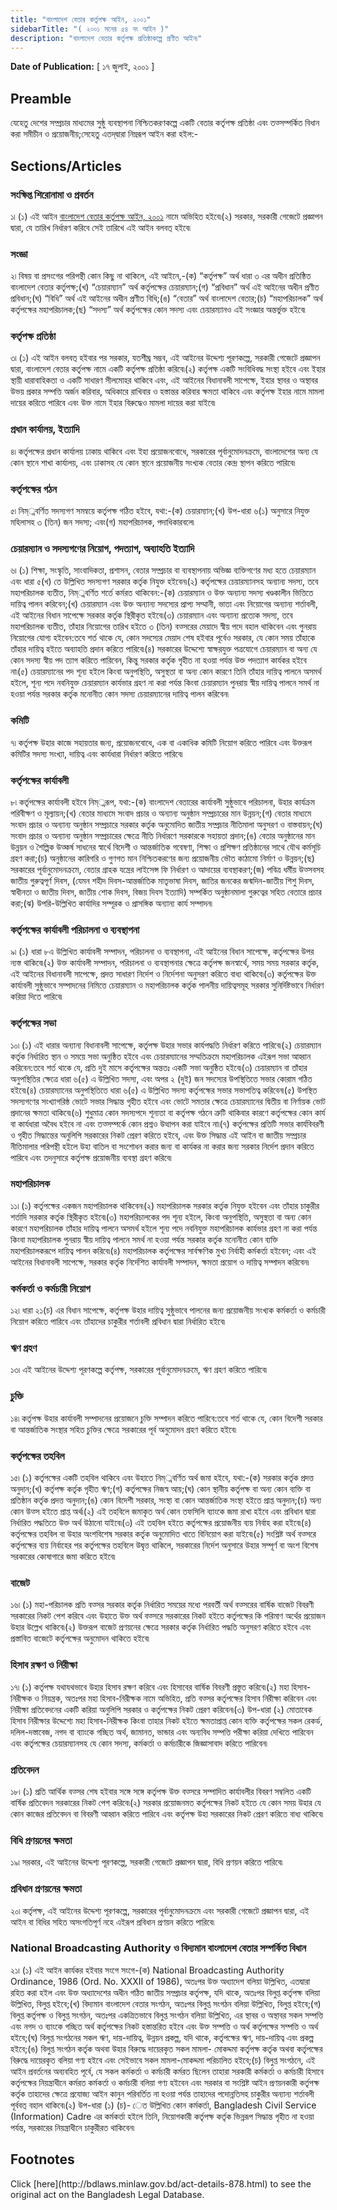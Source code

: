 ```yaml
---
title: "বাংলাদেশ বেতার কর্তৃপক্ষ আইন, ২০০১"
sidebarTitle: "( ২০০১ সনের ৫৪ নং আইন )"
description: "বাংলাদেশ বেতার কর্তৃপক্ষ প্রতিষ্ঠাকল্পে প্রণীত আইন৷"
---
```


**Date of Publication:** [ ১৭ জুলাই, ২০০১ ]

## Preamble

যেহেতু দেশের সম্প্রচার মাধ্যমের সুষ্ঠু ব্যবস্থাপনা নিশ্চিতকরণকল্পে একটি বেতার কর্তৃপক্ষ প্রতিষ্ঠা এবং তত্সম্পর্কিত বিধান করা সমীচীন ও প্রয়োজনীয়;সেহেতু এতদ্‌দ্বারা নিম্নরূপ আইন করা হইল:-

## Sections/Articles

### সংক্ষিপ্ত শিরোনামা ও প্রবর্তন

১৷ (১) এই আইন [বাংলাদেশ বেতার কর্তৃপক্ষ আইন, ২০০১](/laws/act-878 "বাংলাদেশ বেতার কর্তৃপক্ষ আইন, ২০০১") নামে অভিহিত হইবে৷(২) সরকার, সরকারী গেজেটে প্রজ্ঞাপন দ্বারা, যে তারিখ নির্ধারণ করিবে সেই তারিখে এই আইন বলবত্ হইবে৷

### সংজ্ঞা

২৷ বিষয় বা প্রসংগের পরিপন্থী কোন কিছু না থাকিলে, এই আইনে,-(ক) “কর্তৃপক্ষ” অর্থ ধারা ৩ এর অধীন প্রতিষ্ঠিত বাংলাদেশ বেতার কর্তৃপক্ষ;(খ) “চেয়ারম্যান” অর্থ কর্তৃপক্ষের চেয়ারম্যান;(গ) “প্রবিধান” অর্থ এই আইনের অধীন প্রণীত প্রবিধান;(ঘ) “বিধি” অর্থ এই আইনের অধীন প্রণীত বিধি;(ঙ) “বেতার” অর্থ বাংলাদেশ বেতার;(চ) “মহাপরিচালক” অর্থ কর্তৃপক্ষের মহাপরিচালক;(ছ) “সদস্য” অর্থ কর্তৃপক্ষের কোন সদস্য এবং চেয়ারম্যানও এই সংজ্ঞার অন্তর্ভুক্ত হইবে৷

### কর্তৃপক্ষ প্রতিষ্ঠা

৩৷ (১) এই আইন বলবত্ হইবার পর সরকার, যতশীঘ্র সম্ভব, এই আইনের উদ্দেশ্য পূরণকল্পে, সরকারী গেজেটে প্রজ্ঞাপন দ্বারা, বাংলাদেশ বেতার কর্তৃপক্ষ নামে একটি কর্তৃপক্ষ প্রতিষ্ঠা করিবে৷(২) কর্তৃপক্ষ একটি সংবিধিবদ্ধ সংস্থা হইবে এবং ইহার স্থায়ী ধারাবাহিকতা ও একটি সাধারণ সীলমোহর থাকিবে এবং, এই আইনের বিধানাবলী সাপেক্ষে, ইহার স্থাবর ও অস্থাবর উভয় প্রকার সম্পত্তি অর্জন করিবার, অধিকারে রাখিবার ও হস্তান্তর করিবার ক্ষমতা থাকিবে এবং কর্তৃপক্ষ ইহার নামে মামলা দায়ের করিতে পারিবে এবং উক্ত নামে ইহার বিরুদ্ধেও মামলা দায়ের করা যাইবে৷

### প্রধান কার্যালয়, ইত্যাদি

৪৷ কর্তৃপক্ষের প্রধান কার্যালয় ঢাকায় থাকিবে এবং ইহা প্রয়োজনবোধে, সরকারের পূর্বানুমোদনক্রমে, বাংলাদেশের অন্য যে কোন স্থানে শাখা কার্যালয়, এবং ঢাকাসহ যে কোন স্থানে প্রয়োজনীয় সংখ্যক বেতার কেন্দ্র স্থাপন করিতে পারিবে৷

### কর্তৃপক্ষের গঠন

৫৷ নিম্্নবর্ণিত সদস্যগণ সমন্বয়ে কর্তৃপক্ষ গঠিত হইবে, যথা:-(ক) চেয়ারম্যান;(খ) উপ-ধারা ৬(১) অনুসারে নিযুক্ত মহিলাসহ ৩ (তিন) জন সদস্য; এবং(গ) মহাপরিচালক, পদাধিকারবলে৷

### চেয়ারম্যান ও সদস্যগণের নিয়োগ, পদত্যাগ, অব্যাহতি ইত্যাদি

৬৷ (১) শিক্ষা, সংস্কৃতি, সাংবাদিকতা, প্রশাসন, বেতার সম্প্রচার বা ব্যবস্থাপনায় অভিজ্ঞ ব্যক্তিগণের মধ্য হতে চেয়ারম্যান এবং ধারা ৫(খ) তে উল্লিখিত সদস্যগণ সরকার কর্তৃক নিযুক্ত হইবেন৷(২) কর্তৃপক্ষের চেয়ারম্যানসহ অন্যান্য সদস্য, তবে মহাপরিচালক ব্যতীত, নিম্্নবর্ণিত শর্তে কর্মরত থাকিবেন:-(ক) চেয়ারম্যান ও উক্ত অন্যান্য সদস্য খণ্ডকালীন ভিত্তিতে দায়িত্ব পালন করিবেন;(খ) চেয়ারম্যান এবং উক্ত অন্যান্য সদস্যের প্রাপ্য সম্মানী, ভাতা এবং নিয়োগের অন্যান্য শর্তাবলী, এই আইনের বিধান সাপেক্ষে সরকার কর্তৃক স্থিরীকৃত হইবে৷(৩) চেয়ারম্যান এবং অন্যান্য প্রত্যেক সদস্য, তবে মহাপরিচালক ব্যতীত, তাঁহার নিয়োগের তারিখ হইতে ৩ (তিন) বত্সরের মেয়াদে স্বীয় পদে বহাল থাকিবেন এবং পুনরায় নিয়োগের যোগ্য হইবেন:তবে শর্ত থাকে যে, কোন সদস্যের মেয়াদ শেষ হইবার পূর্বেও সরকার, যে কোন সময় তাঁহাকে তাঁহার দায়িত্ব হইতে অব্যাহতি প্রদান করিতে পারিবে৷(৪) সরকারের উদ্দেশ্যে স্বাক্ষরযুক্ত পত্রযোগে চেয়ারম্যান বা অন্য যে কোন সদস্য স্বীয় পদ ত্যাগ করিতে পারিবেন, কিন্তু সরকার কর্তৃক গৃহীত না হওয়া পর্যন্ত উক্ত পদত্যাগ কার্যকর হইবে না৷(৫) চেয়ারম্যানের পদ শূন্য হইলে কিংবা অনুপস্থিতি, অসুস্থতা বা অন্য কোন কারণে তিনি তাঁহার দায়িত্ব পালনে অসমর্থ হইলে, শূন্য পদে নবনিযুক্ত চেয়ারম্যান কার্যভার গ্রহণ না করা পর্যন্ত কিংবা চেয়ারম্যান পুনরায় স্বীয় দায়িত্ব পালনে সমর্থ না হওয়া পর্যন্ত সরকার কর্তৃক মনোনীত কোন সদস্য চেয়ারম্যানের দায়িত্ব পালন করিবেন৷

### কমিটি

৭৷ কর্তৃপক্ষ উহার কাজে সহায়তার জন্য, প্রয়োজনবোধে, এক বা একাধিক কমিটি নিয়োগ করিতে পারিবে এবং উক্তরূপ কমিটির সদস্য সংখ্যা, দায়িত্ব এবং কার্যধারা নির্ধারণ করিতে পারিবে৷

### কর্তৃপক্ষের কার্যাবলী

৮৷ কর্তৃপক্ষের কার্যাবলী হইবে নিম্্নরূপ, যথা:-(ক) বাংলাদেশ বেতারের কার্যাবলী সুষ্ঠুভাবে পরিচালনা, উহার কার্যক্রম পরিবীক্ষণ ও মূল্যায়ন;(খ) বেতার মাধ্যমে সংবাদ প্রচার ও অন্যান্য অনুষ্ঠান সম্প্রচারের মান উন্নয়ন;(গ) বেতার মাধ্যমে সংবাদ প্রচার ও অন্যান্য অনুষ্ঠান সম্প্রচারে সরকার কর্তৃক অনুমোদিত জাতীয় সম্প্রচার নীতিমালা অনুসরণ ও বাস্তবায়ন;(ঘ) সংবাদ প্রচার ও অন্যান্য অনুষ্ঠান সম্প্রচারের ক্ষেত্রে নীতি নির্ধারণে সরকারকে সহায়তা প্রদান;(ঙ) বেতার অনুষ্ঠানের মান উন্নয়ন ও শৈল্পিক উত্কর্ষ সাধনের স্বার্থে বিদেশী ও আন্তর্জাতিক গবেষণা, শিক্ষা ও প্রশিক্ষণ প্রতিষ্ঠানের সাথে যৌথ কর্মসূচি গ্রহণ করা;(চ) অনুষ্ঠানের কারিগরি ও গুণগত মান নিশ্চিতকরণের জন্য প্রয়োজনীয় ভৌত কাঠামো নির্মাণ ও উন্নয়ন;(ছ) সরকারের পূর্বানুমোদনক্রমে, বেতার গ্রাহক যন্ত্রের লাইসেন্স ফি নির্ধারণ ও আদায়ের ব্যবস্থাকরণ;(জ) পবিত্র ধর্মীয় উত্সবসহ জাতীয় গুরুত্বপূর্ণ দিবস, (যেমন শহীদ দিবস-আন্তর্জাতিক মাতৃভাষা দিবস, জাতির জনকের জন্মদিন-জাতীয় শিশু দিবস, স্বাধীনতা ও জাতীয় দিবস, জাতীয় শোক দিবস, বিজয় দিবস ইত্যাদি) সম্পর্কিত অনুষ্ঠানমালা গুরুত্বের সহিত বেতারে প্রচার করা;(ঝ) উপরি-উল্লিখিত কার্যাদির সম্পূরক ও প্রাসঙ্গিক অন্যান্য কার্য সম্পাদন৷

### কর্তৃপক্ষের কার্যাবলী পরিচালনা ও ব্যবস্থাপনা

৯৷ (১) ধারা ৮এ উল্লিখিত কার্যাবলী সম্পাদন, পরিচালনা ও ব্যবস্থাপনা, এই আইনের বিধান সাপেক্ষে, কর্তৃপক্ষের উপর ন্যস্ত থাকিবে৷(২) উক্ত কার্যাবলী সম্পাদন, পরিচালনা ও ব্যবস্থাপনার ক্ষেত্রে কর্তৃপক্ষ জনস্বার্থে, সময় সময় সরকার কর্তৃক, এই আইনের বিধানাবলী সাপেক্ষে, প্রদত্ত সাধারণ নির্দেশ ও নির্দেশনা অনুসরণ করিতে বাধ্য থাকিবে৷(৩) কর্তৃপক্ষের উক্ত কার্যাবলী সুষ্ঠুভাবে সম্পাদনের নিমিত্তে চেয়ারম্যান ও মহাপরিচালক কর্তৃক পালনীয় দায়িত্বসমূহ সরকার সুনির্দিষ্টভাবে নির্ধারণ করিয়া দিতে পারিবে৷

### কর্তৃপক্ষের সভা

১০৷ (১) এই ধারার অন্যান্য বিধানাবলী সাপেক্ষে, কর্তৃপক্ষ উহার সভার কার্যপদ্ধতি নির্ধারণ করিতে পারিবে৷(২) চেয়ারম্যান কর্তৃক নির্ধারিত স্থান ও সময়ে সভা অনুষ্ঠিত হইবে এবং চেয়ারম্যানের সম্মতিক্রমে মহাপরিচালক এইরূপ সভা আহ্বান করিবেন:তবে শর্ত থাকে যে, প্রতি দুই মাসে কর্তৃপক্ষের অন্ততঃ একটি সভা অনুষ্ঠিত হইবে৷(৩) চেয়ারম্যান বা তাঁহার অনুপস্থিতির ক্ষেত্রে ধারা ৬(৫) এ উল্লিখিত সদস্য, এবং অপর ২ (দুই) জন সদস্যের উপস্থিতিতে সভার কোরাম গঠিত হইবে৷(৪) চেয়ারম্যানের অনুপস্থিতিতে ধারা ৬(৫) এ উল্লিখিত সদস্য কর্তৃপক্ষের সভার সভাপতিত্ব করিবেন৷(৫) উপস্থিত সদস্যগণের সংখ্যাগরিষ্ঠ ভোটে সভার সিদ্ধান্ত গৃহীত হইবে এবং ভোটে সমতার ক্ষেত্রে চেয়ারম্যানের দ্বিতীয় বা নির্ণায়ক ভোট প্রদানের ক্ষমতা থাকিবে৷(৬) শুধুমাত্র কোন সদস্যপদে শূন্যতা বা কর্তৃপক্ষ গঠনে ত্রুটি থাকিবার কারণে কর্তৃপক্ষের কোন কার্য বা কার্যধারা অবৈধ হইবে না এবং তত্সম্পর্কে কোন প্রশ্নও উত্থাপন করা যাইবে না৷(৭) কর্তৃপক্ষের প্রতিটি সভার কার্যবিবরণী ও গৃহীত সিদ্ধান্তের অনুলিপি সরকারের নিকট প্রেরণ করিতে হইবে, এবং উক্ত সিদ্ধান্ত এই আইন বা জাতীয় সম্প্রচার নীতিমালার পরিপন্থী হইলে উহা বাতিল বা সংশোধন করার জন্য বা কার্যকর না করার জন্য সরকার নির্দেশ প্রদান করিতে পারিবে এবং তদনুসারে কর্তৃপক্ষ প্রয়োজনীয় ব্যবস্থা গ্রহণ করিবে৷

### মহাপরিচালক

১১৷ (১) কর্তৃপক্ষের একজন মহাপরিচালক থাকিবেন৷(২) মহাপরিচালক সরকার কর্তৃক নিযুক্ত হইবেন এবং তাঁহার চাকুরীর শর্তাদি সরকার কর্তৃক স্থিরীকৃত হইবে৷(৩) মহাপরিচালকের পদ শূন্য হইলে, কিংবা অনুপস্থিতি, অসুস্থতা বা অন্য কোন কারণে মহাপরিচালক তাঁহার দায়িত্ব পালনে অসমর্থ হইলে শূন্য পদে নবনিযুক্ত মহাপরিচালক কার্যভার গ্রহণ না করা পর্যন্ত কিংবা মহাপরিচালক পুনরায় স্বীয় দায়িত্ব পালনে সমর্থ না হওয়া পর্যন্ত সরকার কর্তৃক মনোনীত কোন ব্যক্তি মহাপরিচালকরূপে দায়িত্ব পালন করিবে৷(৪) মহাপরিচালক কর্তৃপক্ষের সার্বক্ষণিক মুখ্য নির্বাহী কর্মকর্তা হইবেন; এবং এই আইনের বিধানাবলী সাপেক্ষে, সরকার কর্তৃক নির্দেশিত কার্যাবলী সম্পাদন, ক্ষমতা প্রয়োগ ও দায়িত্ব সম্পাদন করিবেন৷

### কর্মকর্তা ও কর্মচারী নিয়োগ

১২৷ ধারা ২১(চ) এর বিধান সাপেক্ষে, কর্তৃপক্ষ উহার দায়িত্ব সুষ্ঠুভাবে পালনের জন্য প্রয়োজনীয় সংখ্যক কর্মকর্তা ও কর্মচারী নিয়োগ করিতে পারিবে এবং তাঁহাদের চাকুরীর শর্তাবলী প্রবিধান দ্বারা নির্ধারিত হইবে৷

### ঋণ গ্রহণ

১৩৷ এই আইনের উদ্দেশ্য পূরণকল্পে কর্তৃপক্ষ, সরকারের পূর্বানুমোদনক্রমে, ঋণ গ্রহণ করিতে পারিবে৷

### চুক্তি

১৪৷ কর্তৃপক্ষ উহার কার্যাবলী সম্পাদনের প্রয়োজনে চুক্তি সম্পাদন করিতে পারিবে:তবে শর্ত থাকে যে, কোন বিদেশী সরকার বা আন্তর্জাতিক সংস্থার সহিত চুক্তির ক্ষেত্রে সরকারের পূর্ব অনুমোদন গ্রহণ করিতে হইবে৷

### কর্তৃপক্ষের তহবিল

১৫৷ (১) কর্তৃপক্ষের একটি তহবিল থাকিবে এবং উহাতে নিম্্নবর্ণিত অর্থ জমা হইবে, যথা:-(ক) সরকার কর্তৃক প্রদত্ত অনুদান;(খ) কর্তৃপক্ষ কর্তৃক গৃহীত ঋণ;(গ) কর্তৃপক্ষের নিজস্ব আয়;(ঘ) কোন স্থানীয় কর্তৃপক্ষ বা অন্য কোন ব্যক্তি বা প্রতিষ্ঠান কর্তৃক প্রদত্ত অনুদান;(ঙ) কোন বিদেশী সরকার, সংস্থা বা কোন আন্তর্জাতিক সংস্থা হইতে প্রাপ্ত অনুদান;(চ) অন্য কোন উত্স হইতে প্রাপ্ত অর্থ৷(২) এই তহবিলে জমাকৃত অর্থ কোন তফসিলি ব্যাংকে জমা রাখা হইবে এবং প্রবিধান দ্বারা নির্ধারিত পদ্ধতিতে উক্ত অর্থ উঠানো যাইবে৷(৩) এই তহবিল হইতে কর্তৃপক্ষের প্রয়োজনীয় ব্যয় নির্বাহ করা হইবে৷(৪) কর্তৃপক্ষের তহবিল বা উহার অংশবিশেষ সরকার কর্তৃক অনুমোদিত খাতে বিনিয়োগ করা যাইবে৷(৫) সংশ্লিষ্ট অর্থ বত্সরে কর্তৃপক্ষের ব্যয় নির্বাহের পর কর্তৃপক্ষের তহবিলে উদ্বৃত্ত থাকিলে, সরকারের নির্দেশ অনুসারে উহার সম্পূর্ণ বা অংশ বিশেষ সরকারের কোষাগারে জমা করিতে হইবে৷

### বাজেট

১৬৷ (১) মহা-পরিচালক প্রতি বত্সর সরকার কর্তৃক নির্ধারিত সময়ের মধ্যে পরবর্তী অর্থ বত্সরের বার্ষিক বাজেট বিবরণী সরকারের নিকট পেশ করিবে এবং উহাতে উক্ত অর্থ বত্সরে সরকারের নিকট হইতে কর্তৃপক্ষের কি পরিমাণ অর্থের প্রয়োজন উহার উল্লেখ থাকিবে৷(২) উক্তরূপ বাজেট প্রণয়নের ক্ষেত্রে সরকার কর্তৃক নির্ধারিত পদ্ধতি অনুসরণ করিতে হইবে এবং প্রস্তাবিত বাজেটে কর্তৃপক্ষের অনুমোদন থাকিতে হইবে৷

### হিসাব রক্ষণ ও নিরীক্ষা

১৭৷ (১) কর্তৃপক্ষ যথাযথভাবে উহার হিসাব রক্ষণ করিবে এবং হিসাবের বার্ষিক বিবরণী প্রস্তুত করিবে৷(২) মহা হিসাব-নিরীক্ষক ও নিয়ন্ত্রক, অতঃপর মহা হিসাব-নিরীক্ষক নামে অভিহিত, প্রতি বত্সর কর্তৃপক্ষের হিসাব নিরীক্ষা করিবেন এবং নিরীক্ষা প্রতিবেদনের একটি করিয়া অনুলিপি সরকার ও কর্তৃপক্ষের নিকট প্রেরণ করিবেন৷(৩) উপ-ধারা (২) মোতাবেক হিসাব নিরীক্ষার উদ্দেশ্যে মহা হিসাব-নিরীক্ষক কিংবা তাহার নিকট হইতে ক্ষমতাপ্রাপ্ত কোন ব্যক্তি কর্তৃপক্ষের সকল রেকর্ড, দলিল-দস্তাবেজ, নগদ বা ব্যাংকে গচ্ছিত অর্থ, জামানত, ভান্ডার এবং অন্যবিধ সম্পত্তি পরীক্ষা করিয়া দেখিতে পারিবেন এবং কর্তৃপক্ষের চেয়ারম্যানসহ যে কোন সদস্য, কর্মকর্তা ও কর্মচারীকে জিজ্ঞাসাবাদ করিতে পারিবেন৷

### প্রতিবেদন

১৮৷ (১) প্রতি আর্থিক বত্সর শেষ হইবার সঙ্গে সঙ্গে কর্তৃপক্ষ উক্ত বত্সরে সম্পাদিত কার্যাবলীর বিবরণ সম্বলিত একটি বার্ষিক প্রতিবেদন সরকারের নিকট পেশ করিবে৷(২) সরকার প্রয়োজনমত কর্তৃপক্ষের নিকট হইতে যে কোন সময় উহার যে কোন কাজের প্রতিবেদন বা বিবরণী আহ্বান করিতে পারিবে এবং কর্তৃপক্ষ উহা সরকারের নিকট প্রেরণ করিতে বাধ্য থাকিবে৷

### বিধি প্রণয়নের ক্ষমতা

১৯৷ সরকার, এই আইনের উদ্দেশ্য পূরণকল্পে, সরকারী গেজেটে প্রজ্ঞাপন দ্বারা, বিধি প্রণয়ন করিতে পারিবে৷

### প্রবিধান প্রণয়নের ক্ষমতা

২০৷ কর্তৃপক্ষ, এই আইনের উদ্দেশ্য পূরণকল্পে, সরকারের পূর্বানুমোদনক্রমে এবং সরকারী গেজেটে প্রজ্ঞাপন দ্বারা, এই আইন বা বিধির সহিত অসংগতিপূর্ণ নহে এইরূপ প্রবিধান প্রণয়ন করিতে পারিবে৷

### National Broadcasting Authority ও বিদ্যমান বাংলাদেশ বেতার সম্পর্কিত বিধান

২১৷ (১) এই আইন কার্যকর হইবার সংগে সংগে-(ক) National Broadcasting Authority Ordinance, 1986 (Ord. No. XXXII of 1986), অতঃপর উক্ত অধ্যাদেশ বলিয়া উল্লিখিত, এতদ্বারা রহিত করা হইল এবং উক্ত অধ্যাদেশের অধীন গঠিত জাতীয় সম্প্রচার কর্তৃপক্ষ, যদি থাকে, অতঃপর বিলুপ্ত কর্তৃপক্ষ বলিয়া উল্লিখিত, বিলুপ্ত হইবে;(খ) বিদ্যমান বাংলাদেশ বেতার সংগঠন, অতঃপর বিলুপ্ত সংগঠন বলিয়া উল্লিখিত, বিলুপ্ত হইবে;(গ) বিলুপ্ত কর্তৃপক্ষ ও বিলুপ্ত সংগঠন, অতঃপর একত্রিতভাবে বিলুপ্ত সংগঠন বলিয়া উল্লিখিত, এর স্থাবর ও অস্থাবর সকল সম্পত্তি এবং নগদ ও ব্যাংকে গচ্ছিত অর্থ কর্তৃপক্ষের নিকট হস্তান্তরিত হইবে এবং উক্ত সম্পত্তি ও অর্থ কর্তৃপক্ষের সম্পত্তি ও অর্থ হইবে;(ঘ) বিলুপ্ত সংগঠনের সকল ঋণ, দায়-দায়িত্ব, উন্নয়ন প্রকল্প, যদি থাকে, কর্তৃপক্ষের ঋণ, দায়-দায়িত্ব এবং প্রকল্প হইবে;(ঙ) বিলুপ্ত সংগঠন কর্তৃক অথবা উহার বিরুদ্ধে দায়েরকৃত সকল মামলা- মোকদ্দমা কর্তৃপক্ষ কর্তৃক অথবা কর্তৃপক্ষের বিরুদ্ধে দায়েরকৃত বলিয়া গণ্য হইবে এবং সেইভাবে সকল মামলা-মোকদ্দমা পরিচালিত হইবে;(চ) বিলুপ্ত সংগঠনে, এই আইন প্রবর্তনের অব্যবহিত পূর্বে, যে সকল কর্মকর্তা ও কর্মচারী কর্মরত ছিলেন তাহারা সরকারী কর্মকর্তা ও কর্মচারী হিসাবে কর্তৃপক্ষের নিয়ন্ত্রাধীনে কর্মরত কর্মকর্তা ও কর্মচারী বলিয়া গণ্য হইবেন এবং সরকার বা সংশ্লিষ্ট আইন প্রণয়নকারী কর্তৃপক্ষ কর্তৃক তাহাদের ক্ষেত্রে প্রযোজ্য আইন কানুন পরিবর্তিত না হওয়া পর্যন্ত তাহাদের পদোন্নতিসহ চাকুরীর অন্যান্য শর্তাবলী পূর্ববত্ বহাল থাকিবে৷(২) উপ-ধারা (১) (চ)- েত উল্লিখিত কোন কর্মকর্তা, Bangladesh Civil Service (Information) Cadre এর কর্মকর্তা হইলে তিনি, নিয়োগকারী কর্তৃপক্ষ কর্তৃক ভিন্নরূপ সিদ্ধান্ত গৃহীত না হওয়া পর্যন্ত, সরকারের নিয়ন্ত্রাধীনে চাকুরীরত থাকিবেন৷

## Footnotes

<Note>
  Click [here](http://bdlaws.minlaw.gov.bd/act-details-878.html) to see the original act on the Bangladesh Legal Database.
</Note>
